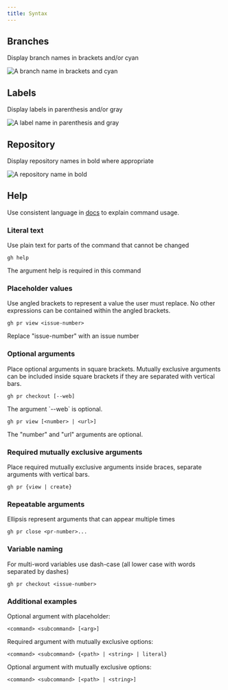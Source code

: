 ```yaml
---
title: Syntax
---
```



## Branches
Display branch names in brackets and/or cyan

<img src={SyntaxBranch} alt="A branch name in brackets and cyan" />

## Labels
Display labels in parenthesis and/or gray

<img src={SyntaxLabel} alt="A label name in parenthesis and gray" />

## Repository
Display repository names in bold where appropriate

<img src={SyntaxRepo} alt="A repository name in bold" />


## Help
Use consistent language in [docs](https://github.com/cli/cli/blob/trunk/docs/command-line-syntax.md) to explain command usage.

### Literal text

Use plain text for parts of the command that cannot be changed

```
gh help
```

<Caption>The argument help is required in this command</Caption>

### Placeholder values

Use angled brackets to represent a value the user must replace. No other expressions can be contained within the angled brackets.

```
gh pr view <issue-number>
```

<Caption>Replace "issue-number" with an issue number</Caption>

### Optional arguments

Place optional arguments in square brackets. Mutually exclusive arguments can be included inside square brackets if they are separated with vertical bars.


```
gh pr checkout [--web]
```

<Caption>The argument `--web` is optional.</Caption>

```
gh pr view [<number> | <url>]
```

<Caption>The "number" and "url" arguments are optional.</Caption>

### Required mutually exclusive arguments

Place required mutually exclusive arguments inside braces, separate arguments with vertical bars.

```
gh pr {view | create}
```

### Repeatable arguments

Ellipsis represent arguments that can appear multiple times

```
gh pr close <pr-number>...
```

### Variable naming

For multi-word variables use dash-case (all lower case with words separated by dashes)


```
gh pr checkout <issue-number>
```

### Additional examples

Optional argument with placeholder:
```
<command> <subcommand> [<arg>]
```

Required argument with mutually exclusive options:
```
<command> <subcommand> {<path> | <string> | literal}
```

Optional argument with mutually exclusive options:
```
<command> <subcommand> [<path> | <string>]
```
